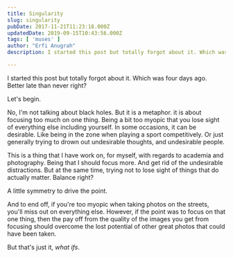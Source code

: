```yaml
---
title: Singularity
slug: singularity
pubDate: 2017-11-21T11:23:18.000Z
updatedDate: 2019-09-15T10:43:56.000Z
tags: [ 'muses' ]
author: "Erfi Anugrah"
description: I started this post but totally forgot about it. Which was four days ago. Better late than never right?

---
```


I started this post but totally forgot about it. Which was four days ago. Better late than never right?

Let's begin.

No, I'm not talking about black holes. But it is a metaphor. it is about focusing too much on one thing. Being a bit too myopic that you lose sight of everything else including yourself. In some occasions, it can be desirable. Like being in the zone when playing a sport competitively. Or just generally trying to drown out undesirable thoughts, and undesirable people.

This is a thing that I have work on, for myself, with regards to academia and photography. Being that I should focus more. And get rid of the undesirable distractions. But at the same time, trying not to lose sight of things that do actually matter. Balance right?

A little symmetry to drive the point.

And to end off, if you're too myopic when taking photos on the streets, you'll miss out on everything else. However, if the point was to focus on that one thing, then the pay off from the quality of the images you get from focusing should overcome the lost potential of other great photos that could have been taken.

But that's just it, *what ifs*.
